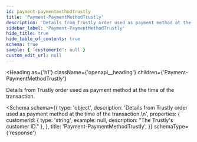 ```yaml
---
id: payment-paymentmethodtrustly
title: 'Payment-PaymentMethodTrustly'
description: 'Details from Trustly order used as payment method at the time of the transaction.'
sidebar_label: 'Payment-PaymentMethodTrustly'
hide_title: true
hide_table_of_contents: true
schema: true
sample: { 'customerId': null }
custom_edit_url: null
---
```



<Heading
  as={'h1'}
  className={'openapi__heading'}
  children={'Payment-PaymentMethodTrustly'}
></Heading>

Details from Trustly order used as payment method at the time of the transaction.

<Schema
  schema={{
    type: 'object',
    description:
      'Details from Trustly order used as payment method at the time of the transaction.\n',
    properties: {
      customerId: { type: 'string', example: null, description: "The Trustly's customer ID." },
    },
    title: 'Payment-PaymentMethodTrustly',
  }}
  schemaType={'response'}
></Schema>

